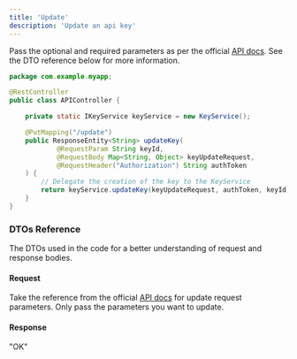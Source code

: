 ```yaml
---
title: 'Update'
description: 'Update an api key'
---
```


Pass the optional and required parameters as per the official [API docs](https://ghost.com/docs/api-reference/apis/list-keys). See the DTO reference below for more information.

```java
package com.example.myapp;

@RestController
public class APIController {

    private static IKeyService keyService = new KeyService();

    @PutMapping("/update")
    public ResponseEntity<String> updateKey(
            @RequestParam String keyId,
            @RequestBody Map<String, Object> keyUpdateRequest,
            @RequestHeader("Authorization") String authToken
    ) {
        // Delegate the creation of the key to the KeyService
        return keyService.updateKey(keyUpdateRequest, authToken, keyId);
    }
}

```

### DTOs Reference

The DTOs used in the code for a better understanding of request and response bodies.

#### Request

Take the reference from the official [API docs](https://ghost.com/docs/api-reference/keys/update) for update request parameters.
Only pass the parameters you want to update.

#### Response

"OK"
